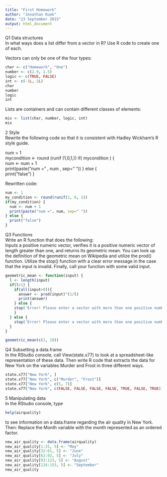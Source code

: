 ```yaml
---
title: "First Homework"
author: "Jonathan Kuek"
date: "23 September 2015"
output: html_document
---
```



Q1 Data structures  
In what ways does a list differ from a vector in R? Use R code to create one of each.  

Vectors can only be one of the four types:  

```r
char <- c("Homework", "One")
number <- c(2.9, 1.5)
logic <- c(TRUE, FALSE)
int <- c(-1L, 2L)
char
number
logic
int
```

Lists are containers and can contain different classes of elements:  

```r
mix <- list(char, number, logic, int)
mix
```

2 Style  
Rewrite the following code so that it is consistent with Hadley Wickham’s R style guide.  

num = 1  
mycondition <- round (runif (1,0,1,)) if( mycondition ) {  
num <- num + 1  
print(paste("num =" , num , sep=" ")) } else {  
print("false") }  

Rewritten code:
```r
num <- 1
my_condition <- round(runif(1, 0, 1)) 
if(my_condition) {
  num <- num + 1
  print(paste("num =", num, sep=" ")) 
} else {
  print("false") 
}
```

Q3 Functions  
Write an R function that does the following:  
Inputs a positive numeric vector, verifies it is a positive numeric vector of length greater than one, and returns its geometric mean. You can look up the definition of the geometric mean on Wikipedia and utilize the prod() function.
Utilize the stop() function with a clear error message in the case that the input is invalid. Finally, call your function with some valid input.

```r
geometric_mean <- function(input) {
  l <- length(input)
  if(l>1) {
    if(all(input>0)){
      answer <- prod(input)^(1/l)
      print(answer)
    } else {
    stop('Error! Please enter a vector with more than one positive number')
    }
  } else {
    stop('Error! Please enter a vector with more than one positive number')
  }
}

geometric_mean(c(2, 18))
```

Q4 Subsetting a data.frame  
In the RStudio console, call
View(state.x77)
to look at a spreadsheet-like representation of these data.
Then write R code that extracts the data for New York on the variables Murder and Frost in three different ways.
```r
state.x77["New York", ]
state.x77["New York", c("Murder", "Frost")]
state.x77["New York", c(5, 7)]
state.x77["New York", c(FALSE, FALSE, FALSE, FALSE, TRUE, FALSE, TRUE)]
```


5 Manipulating data  
In the RStudio console, type  

```r
help(airquality)
```
to see information on a data.frame regarding the air quality in New York. Then:
Replace the Month variable with the month represented as an ordered factor.  
```r
new_air_quality <- data.frame(airquality)
new_air_quality[1:31, 5] <- "May"
new_air_quality[32:61, 5] <- "June"
new_air_quality[62:92, 5] <- "July"
new_air_quality[93:123, 5] <- "August"
new_air_quality[124:153, 5] <- "September"
new_air_quality
```
